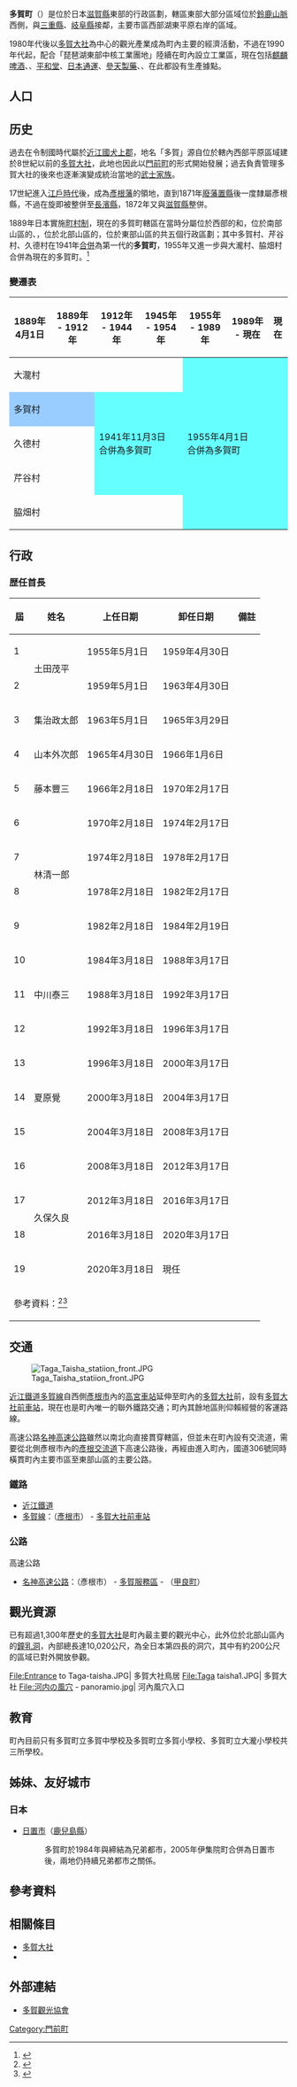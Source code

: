 {{日本町村
| 自治體名   = 多賀
| 町村       = 町
| 圖像       = [[File:Taga-taisha_Haiden-b.jpg|240px]]
| 圖像說明   = [[多賀大社|多賀大社]]（[[近江國|近江國]]三宮）
| 町村章     = [[File:Emblem_of_Taga,_Shiga.svg|100px]]
| 町村旗     = [[File:Flag_of_Taga_Shiga.JPG|100px]]
| 日文原名   = 多賀町
| 平假名     = たがちょう
| 羅馬字拼音 = Taga-chō
| 都道府縣   = 滋賀縣
| 支廳       =
| 郡         = 犬上郡
| 編號       = 25443-6
| 面積       = 135.93
| 邊界未定   =
| 人口       = 7,616<ref>{{Cite web| url=https://www.town.taga.lg.jp/| title=まちの動き| publisher=多賀町公所| language=ja| accessdate=2020-03-26| archive-date=2021-01-30| archive-url=https://web.archive.org/web/20210130102212/https://www.town.taga.lg.jp/| dead-url=no}}</ref>
| 統計時間   = 2020年3月1日
| 自治體     = [[彥根市|彥根市]]、[[米原市|米原市]]、[[東近江市|東近江市]]、[[愛莊町|愛莊町]]、[[甲良町|甲良町]]<br />'''[[三重縣|三重縣]]'''：[[員辨市|員辨市]]<br />'''[[岐阜縣|岐阜縣]]'''：[[大垣市|大垣市]]
| 樹         =
| 花         =
| 鳥         =
| 其他象徵物 =
| 其他象徵   =
| 首長       = 久保久良
| 卸任日期   = 2024年3月17日
| 議員數     = 12
| 郵遞區號   = 522-0341
| 所在地     = 犬上郡多賀町多賀324
| 電話號碼   = 749-48-8111
| 外部連結   = {{url|https://www.town.taga.lg.jp/}}
| 地圖       = [[File:Taga_in_Shiga_Prefecture_Ja.svg|250px]]
| 註記       =
}}

'''多賀町'''（{{jpn|j=多賀町|hg=たがちょう|rm=Taga chō|f=y}}）是位於日本[[滋賀縣|滋賀縣]]東部的行政區劃，轄區東部大部分區域位於[[鈴鹿山脈|鈴鹿山脈]]西側，與[[三重縣|三重縣]]、[[岐阜縣|岐阜縣]]接鄰，主要市區西部湖東平原{{Tsl|ja|犬上川}}右岸的區域。

1980年代後以[[多賀大社|多賀大社]]為中心的觀光產業成為町內主要的經濟活動，不過在1990年代起，配合「琵琶湖東部中核工業團地」陸續在町內設立工業區，現在包括[[麒麟啤酒|麒麟啤酒]]、{{Tsl|ja|フジパングループ本社|富士麵包集團本社}}、[[平和堂|平和堂]]、[[日本通運|日本通運]]、[[參天製藥|參天製藥]]、{{Tsl|ja|ニイタカ|新高 (企業)|新高}}、{{Tsl|ja|SCREENホールディングス|迪恩士}}在此都設有生產據點。

== 人口 ==
{{日本人口統計| location=Taga, Shiga}}

== 历史 ==

過去在令制國時代屬於[[近江國|近江國]][[犬上郡|犬上郡]]，地名「多賀」源自位於轄內西部平原區域建於8世紀以前的[[多賀大社|多賀大社]]，此地也因此以[[門前町|門前町]]的形式開始發展；過去負責管理多賀大社的{{Tsl|ja|社家}}{{Tsl|ja|多賀氏}}後來也逐漸演變成統治當地的[[武家|武士家族]]。

17世紀進入[[江戶時代|江戶時代]]後，成為[[彥根藩|彥根藩]]的領地，直到1871年[[廢藩置縣|廢藩置縣]]後一度隸屬彥根縣，不過在旋即被整併至[[長濱縣|長濱縣]]，1872年又與[[滋賀縣|滋賀縣]]整併。

1889年日本實施[[町村制|町村制]]，現在的多賀町轄區在當時分屬位於西部的'''{{Tsl|ja|多賀村 (滋賀県)|多賀村 (滋賀縣)|多賀村}}'''和{{Tsl|ja|久徳村 (滋賀県)|久德村 (滋賀縣)|久德村}}，位於南部山區的{{Tsl|ja|大滝村 (滋賀県)|大瀧村 (滋賀縣)|大瀧村}}、，位於北部山區的{{Tsl|ja|芹谷村}}，位於東部山區的{{Tsl|ja|脇ヶ畑村|脇畑村}}共五個行政區劃；其中多賀村、芹谷村、久德村在1941年[[市町村合併|合併]]為第一代的'''多賀町'''，1955年又進一步與大瀧村、脇畑村合併為現在的多賀町。<ref>{{Cite book| url=https://www.town.taga.lg.jp/cmsfiles/contents/0000000/279/2009yoran.pdf| title=多賀町町勢要覧| publisher=多賀町公所| year=2009| page=3| language=ja| accessdate=2020-03-30| archive-date=2020-03-30| archive-url=https://web.archive.org/web/20200330030222/https://www.town.taga.lg.jp/cmsfiles/contents/0000000/279/2009yoran.pdf| dead-url=no}}</ref>

=== 變遷表 ===

{| class="wikitable" style="font-size:x-small;"
|-
! 1889年4月1日
! 1889年 - 1912年
! 1912年 - 1944年
! 1945年 - 1954年
! 1955年 - 1989年
! 1989年 - 現在
! 現在
|-
| colspan=4 | 大瀧村
| rowspan=5 colspan=3 style="background-color:#6ff;" | 1955年4月1日<br />合併為多賀町
|-
| colspan=2 style="background-color:#9cf;" | 多賀村
| rowspan=3 colspan=2 style="background-color:#6ff;" | 1941年11月3日<br />合併為多賀町
|-
| colspan=2 | 久德村
|-
| colspan=2 | 芹谷村
|-
| colspan=4 | 脇畑村
|}

== 行政 ==

=== 歴任首長 ===

{| class="wikitable"
|- align=center
! 屆 !! 姓名 !! 上任日期 !! 卸任日期 !! 備註
|- align=center
| 1 || rowspan=2 | 土田茂平 || 1955年5月1日 || 1959年4月30日 || align=left | 
|- align=center
| 2 || 1959年5月1日 || 1963年4月30日 || align=left | 
|- align=center
| 3 || 集治政太郎 || 1963年5月1日 || 1965年3月29日 || align=left | 
|- align=center
| 4 || 山本外次郎 || 1965年4月30日 || 1966年1月6日 || align=left | 
|- align=center
| 5 || 藤本豐三 || 1966年2月18日 || 1970年2月17日 || align=left | 
|- align=center
| 6 || rowspan=4 | 林清一郎 || 1970年2月18日 || 1974年2月17日 || align=left | 
|- align=center
| 7 || 1974年2月18日 || 1978年2月17日 || align=left | 
|- align=center
| 8 || 1978年2月18日 || 1982年2月17日 || align=left | 
|- align=center
| 9 || 1982年2月18日 || 1984年2月19日 || align=left | 
|- align=center
| 10 || rowspan=3 | 中川泰三 ||1984年3月18日 || 1988年3月17日 || align=left | 
|- align=center
| 11 || 1988年3月18日 || 1992年3月17日 || align=left | 
|- align=center
| 12 || 1992年3月18日 || 1996年3月17日 || align=left | 
|- align=center
| 13 || rowspan=3 | 夏原覺 || 1996年3月18日 || 2000年3月17日 || align=left | 
|- align=center
| 14 || 2000年3月18日 || 2004年3月17日 || align=left | 
|- align=center
| 15 || 2004年3月18日 || 2008年3月17日 || align=left | 
|- align=center
| 16 || rowspan=4 | 久保久良 || 2008年3月18日 || 2012年3月17日 || align=left | 
|- align=center
| 17 || 2012年3月18日 || 2016年3月17日 || align=left | 
|- align=center
| 18 || 2016年3月18日 || 2020年3月17日 || align=left | 
|- align=center
| 19 || 2020年3月18日 || 現任 || align=left | 
|-
| colspan=5 | 參考資料：<ref>{{Cite web| url=http://www.town.taga.lg.jp/cmsfiles/contents/0000000/279/2015chozeiyouran.pdf| title=統計資料編 2015年| publisher=多賀町公所| language=ja| accessdate=2020-03-31| archive-date=2020-05-18| archive-url=https://web.archive.org/web/20200518164324/http://www.town.taga.lg.jp/cmsfiles/contents/0000000/279/2015chozeiyouran.pdf| dead-url=no}}</ref><ref>{{Cite web| url=https://go2senkyo.com/local/jichitai/2260| title=多賀町選挙| work=選挙ドットコム| language=ja| accessdate=2020-03-31| archive-date=2020-10-24| archive-url=https://web.archive.org/web/20201024033336/https://go2senkyo.com/local/jichitai/2260| dead-url=no}}</ref>
|}

== 交通 ==

[[File:Taga_Taisha_statiion_front.JPG|thumb]]


[[近江鐵道|近江鐵道]][[多賀線|多賀線]]自西側[[彥根市|彥根市]]內的[[高宮車站_(滋賀縣)|高宮車站]]延伸至町內的[[多賀大社|多賀大社]]前，設有[[多賀大社前車站|多賀大社前車站]]，現在也是町內唯一的聯外鐵路交通；町內其餘地區則仰賴{{Tsl|ja|湖国バス|湖國巴士}}經營的客運路線。

高速公路[[名神高速公路|名神高速公路]]雖然以南北向直接貫穿轄區，但並未在町內設有交流道，需要從北側彥根市內的[[彥根交流道|彥根交流道]]下高速公路後，再經由{{Tsl|ja|国道306号|國道306號}}進入町內，國道306號同時橫貫町內主要市區至東部山區的主要公路。

=== 鐵路 ===

* [[近江鐵道|近江鐵道]]
* [[多賀線|多賀線]]：（[[彥根市|彥根市]]） - [[多賀大社前車站|多賀大社前車站]]

=== 公路 ===

; 高速公路
* [[名神高速公路|名神高速公路]]：（彥根市） - [[多賀服務區|多賀服務區]] - （[[甲良町|甲良町]]）

== 觀光資源 ==

已有超過1,300年歷史的[[多賀大社|多賀大社]]是町內最主要的觀光中心，此外位於北部山區內的[[鐘乳洞|鐘乳洞]]{{Tsl|ja|河内風穴|河內風穴}}，內部總長達10,020公尺，為全日本第四長的洞穴，其中有約200公尺的區域已對外開放參觀。

<Gallery widths=200px heights=200px>
File:Entrance to Taga-taisha.JPG| 多賀大社鳥居
File:Taga taisha1.JPG| 多賀大社
File:河内の風穴 - panoramio.jpg| 河內風穴入口
</Gallery>

== 教育 ==

町內目前只有多賀町立多賀中學校及多賀町立多賀小學校、多賀町立大瀧小學校共三所學校。

== 姊妹、友好城市 ==

=== 日本 ===

* [[日置市|日置市]]（[[鹿兒島縣|鹿兒島縣]]）
*: 多賀町於1984年與{{Tsl|ja|伊集院町}}締結為兄弟都市，2005年伊集院町合併為日置市後，兩地仍持續兄弟都市之關係。

== 參考資料 ==
{{Reflist|2}}

== 相關條目 ==
{{Commonscat|Taga, Shiga}}

* [[多賀大社|多賀大社]]
* {{Tsl|ja|多賀氏}}
== 外部連結 ==

* {{Ja}} [http://www.taga-kankou.com/ 多賀觀光協會] {{Wayback|url=http://www.taga-kankou.com/ |date=20210130194445 }}

{{滋賀縣}}
{{Authority control}}

[[Category:門前町|Category:門前町]]